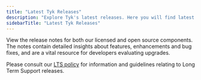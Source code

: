 ```yaml
---
title: "Latest Tyk Releases"
description: "Explore Tyk's latest releases. Here you will find latest releases and access to docker images and release notes for all our platforms."
sidebarTitle: "Latest Tyk Releases"
---
```


View the release notes for both our licensed and open source components. The notes contain detailed insights about features, enhancements and bug fixes, and are a vital resource for developers evaluating upgrades.

Please consult our [LTS policy](/docs3/developer-support/release-types/long-term-support) for information and guidelines relating to Long Term Support releases.
